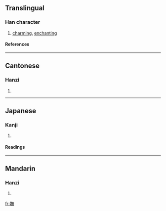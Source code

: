 {{see|妩}}

==Translingual==
===Han character===
{{Han char|rn=38|rad=女|as=12|sn=15|four=4843<sub>1</sub>|canj=女人廿火 (VOTF)}}
# [[charming]], [[enchanting]]
====References====
{{Han ref|kx=0270.340|dkj=06701|dj=0538.300|hdz=21081.040|uh=5AF5|ud=23285|bh=BC61|bd=48225}}
----
==Cantonese==
===Hanzi===
{{yue-hanzi|jyut=|y=mou5}}
# {{defn|Cantonese}}
----
==Japanese==
===Kanji===
{{ja-kanji|grade=|rs=女12}}
# {{defn|Japanese}} 
====Readings====
{{ja-readings|on=[[ぶ]] (bu), [[む]] (mu)|kun=[[こびる]] (kobiru), [[みめよい]] (mimeyoi)}}
----
==Mandarin==
===Hanzi===
{{cmn-hanzi|sim=妩|pin=[[wǔ]] (wu3)|wg=wu<sup>3</sup>}}
# {{defn|Mandarin}}

[[fr:嫵]]